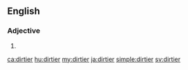 ==English==

===Adjective===
{{head|en|adjective comparative form}}

# {{en-comparative of|dirty}}

[[ca:dirtier]]
[[hu:dirtier]]
[[my:dirtier]]
[[ja:dirtier]]
[[simple:dirtier]]
[[sv:dirtier]]
